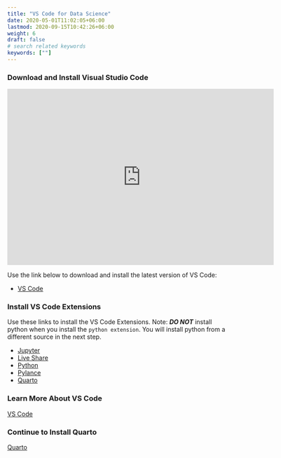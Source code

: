 ```yaml
---
title: "VS Code for Data Science"
date: 2020-05-01T11:02:05+06:00
lastmod: 2020-09-15T10:42:26+06:00
weight: 6
draft: false
# search related keywords
keywords: [""]
---
```



### Download and Install Visual Studio Code

```{=html}
<iframe id="kaltura_player" src="https://cdnapisec.kaltura.com/p/1157612/sp/115761200/embedIframeJs/uiconf_id/41338032/partner_id/1157612?iframeembed=true&playerId=kaltura_player&entry_id=1_omnw9yed&flashvars[localizationCode]=en&amp;flashvars[sideBarContainer.plugin]=true&amp;flashvars[sideBarContainer.position]=left&amp;flashvars[sideBarContainer.clickToClose]=true&amp;flashvars[chapters.plugin]=true&amp;flashvars[chapters.layout]=vertical&amp;flashvars[chapters.thumbnailRotator]=false&amp;flashvars[streamSelector.plugin]=true&amp;flashvars[EmbedPlayer.SpinnerTarget]=videoHolder&amp;flashvars[dualScreen.plugin]=true&amp;flashvars[Kaltura.addCrossoriginToIframe]=true&amp;&wid=1_hm3slf7l" width="608" height="402" allowfullscreen webkitallowfullscreen mozAllowFullScreen allow="autoplay *; fullscreen *; encrypted-media *" sandbox="allow-downloads allow-forms allow-same-origin allow-scripts allow-top-navigation allow-pointer-lock allow-popups allow-modals allow-orientation-lock allow-popups-to-escape-sandbox allow-presentation allow-top-navigation-by-user-activation" frameborder="0" title="W01 - Install VS Code"></iframe>
```

Use the link below to download and install the latest version of VS Code:

- [VS Code](https://code.visualstudio.com/download)


### Install VS Code Extensions

Use these links to install the VS Code Extensions. Note: ***DO NOT*** install python when you install the `python extension`. You will install python from a different source in the next step.

- [Jupyter](https://marketplace.visualstudio.com/items?itemName=ms-toolsai.jupyter)
- [Live Share](https://marketplace.visualstudio.com/items?itemName=MS-vsliveshare.vsliveshare)
- [Python](https://marketplace.visualstudio.com/items?itemName=ms-python.python)
- [Pylance](https://marketplace.visualstudio.com/items?itemName=ms-python.python)
- [Quarto](https://marketplace.visualstudio.com/items?itemName=quarto.quarto)


### Learn More About VS Code
[VS Code](/Course%20Materials/vs_code.qmd)


### Continue to Install Quarto
[Quarto](/Setup/quarto_setup.qmd)